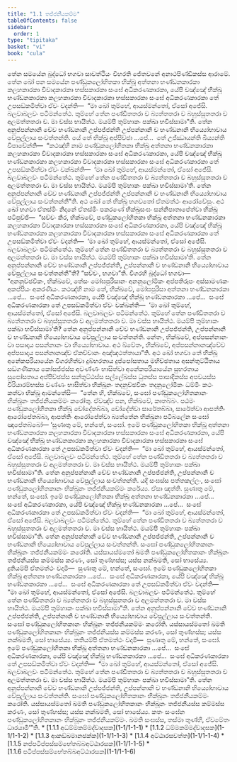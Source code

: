 ```yaml
---
title: "1.1 තජ්ජනීයකම්ම"
tableOfContents: false
sidebar:
  order: 1
type: "tipitaka"
basket: "vi"
book: "cula"
---
```



<DynamicBreadcrumb />

<Division number="1" book="cula">

<Paragraph number="2" book="cula">
තේන සමයේන බුද්ධෝ භගවා සාවත්ථියං විහරති ජේතවනේ අනාථපිණ්ඩිකස්ස ආරාමේ. තේන ඛෝ පන සමයේන පණ්ඩුකලෝහිතකා භික්ඛූ අත්තනා භණ්ඩනකාරකා කලහකාරකා විවාදකාරකා භස්සකාරකා සංඝේ අධිකරණකාරකා, යේපි චඤ්ඤේ භික්ඛූ භණ්ඩනකාරකා කලහකාරකා විවාදකාරකා භස්සකාරකා සංඝේ අධිකරණකාරකා තේ උපසඞ්කමිත්වා ඒවං වදන්ති—  “මා ඛෝ තුම්හේ, ආයස්මන්තෝ, ඒසෝ අජේසි. බලවාබලවං පටිමන්තේථ. තුම්හේ තේන පණ්ඩිතතරා ච බ්‍යත්තතරා ච බහුස්සුතතරා ච අලමත්තතරා ච. මා චස්ස භායිත්ථ. මයම්පි තුම්හාකං පක්ඛා භවිස්සාමා”ති. තේන අනුප්පන්නානි චේව භණ්ඩනානි උප්පජ්ජන්ති උප්පන්නානි ච භණ්ඩනානි භිය්‍යෝභාවාය වේපුල්ලාය සංවත්තන්ති. යේ තේ භික්ඛූ අප්පිච්ඡා …පේ…  තේ උජ්ඣායන්ති ඛිය්‍යන්ති විපාචේන්ති—  “කථඤ්හි නාම පණ්ඩුකලෝහිතකා භික්ඛූ අත්තනා භණ්ඩනකාරකා කලහකාරකා විවාදකාරකා භස්සකාරකා සංඝේ අධිකරණකාරකා, යේපි චඤ්ඤේ භික්ඛූ භණ්ඩනකාරකා කලහකාරකා විවාදකාරකා භස්සකාරකා සංඝේ අධිකරණකාරකා තේ උපසඞ්කමිත්වා ඒවං වක්ඛන්ති—  ‘මා ඛෝ තුම්හේ, ආයස්මන්තෝ, ඒසෝ අජේසි. බලවාබලවං පටිමන්තේථ. තුම්හේ තේන පණ්ඩිතතරා ච බ්‍යත්තතරා ච බහුස්සුතතරා ච අලමත්තතරා ච. මා චස්ස භායිත්ථ. මයම්පි තුම්හාකං පක්ඛා භවිස්සාමා’ති. තේන අනුප්පන්නානි චේව භණ්ඩනානි උප්පජ්ජන්ති උප්පන්නානි ච භණ්ඩනානි භිය්‍යෝභාවාය වේපුල්ලාය සංවත්තන්තී”ති.


</Paragraph>

</Division>
<Division number="2" book="cula">

<Paragraph number="3" book="cula">
අථ ඛෝ තේ භික්ඛූ භගවතෝ ඒතමත්ථං ආරෝචේසුං. අථ ඛෝ භගවා ඒතස්මිං නිදානේ ඒතස්මිං පකරණේ භික්ඛුසංඝං සන්නිපාතාපේත්වා භික්ඛූ පටිපුච්ඡි—  “සච්චං කිර, භික්ඛවේ, පණ්ඩුකලෝහිතකා භික්ඛූ අත්තනා භණ්ඩනකාරකා කලහකාරකා විවාදකාරකා භස්සකාරකා සංඝේ අධිකරණකාරකා, යේපි චඤ්ඤේ භික්ඛූ භණ්ඩනකාරකා කලහකාරකා විවාදකාරකා භස්සකාරකා සංඝේ අධිකරණකාරකා තේ උපසඞ්කමිත්වා ඒවං වදන්ති—  ‘මා ඛෝ තුම්හේ, ආයස්මන්තෝ, ඒසෝ අජේසි. බලවාබලවං පටිමන්තේථ. තුම්හේ තේන පණ්ඩිතතරා ච බ්‍යත්තතරා ච බහුස්සුතතරා ච අලමත්තතරා ච. මා චස්ස භායිත්ථ. මයම්පි තුම්හාකං පක්ඛා භවිස්සාමා’ති. තේන අනුප්පන්නානි චේව භණ්ඩනානි උප්පජ්ජන්ති, උප්පන්නානි ච භණ්ඩනානි භිය්‍යෝභාවාය වේපුල්ලාය සංවත්තන්තී”ති? “සච්චං, භගවා”ති. විගරහි බුද්ධෝ භගවා—  “අනනුච්ඡවිකං, භික්ඛවේ, තේසං මෝඝපුරිසානං අනනුලෝමිකං අප්පතිරූපං අස්සාමණකං අකප්පියං අකරණීයං. කථඤ්හි නාම තේ, භික්ඛවේ, මෝඝපුරිසා අත්තනා භණ්ඩනකාරකා …පේ…  සංඝේ අධිකරණකාරකා, යේපි චඤ්ඤේ භික්ඛූ භණ්ඩනකාරකා …පේ…  සංඝේ අධිකරණකාරකා තේ උපසඞ්කමිත්වා ඒවං වක්ඛන්ති—  ‘මා ඛෝ තුම්හේ, ආයස්මන්තෝ, ඒසෝ අජේසි. බලවාබලවං පටිමන්තේථ. තුම්හේ තේන පණ්ඩිතතරා ච බ්‍යත්තතරා ච බහුස්සුතතරා ච අලමත්තතරා ච. මා චස්ස භායිත්ථ. මයම්පි තුම්හාකං පක්ඛා භවිස්සාමා’ති? තේන අනුප්පන්නානි චේව භණ්ඩනානි උප්පජ්ජන්ති, උප්පන්නානි ච භණ්ඩනානි භිය්‍යෝභාවාය වේපුල්ලාය සංවත්තන්ති. නේතං, භික්ඛවේ, අප්පසන්නානං වා පසාදාය පසන්නානං වා භිය්‍යෝභාවාය. අථ ඛ්වේතං, භික්ඛවේ, අප්පසන්නානඤ්චේව අප්පසාදාය පසන්නානඤ්ච ඒකච්චානං අඤ්ඤථත්තායා”ති.


</Paragraph>

<Paragraph number="4" book="cula">
අථ ඛෝ භගවා තේ භික්ඛූ අනේකපරියායේන විගරහිත්වා දුබ්භරතාය දුප්පෝසතාය මහිච්ඡතාය අසන්තුට්ඨිතාය සඞ්ගණිකාය කෝසජ්ජස්ස අවණ්ණං භාසිත්වා අනේකපරියායේන සුභරතාය සුපෝසතාය අප්පිච්ඡස්ස සන්තුට්ඨස්ස සල්ලේඛස්ස ධුතස්ස පාසාදිකස්ස අපචයස්ස වීරියාරම්භස්ස වණ්ණං භාසිත්වා භික්ඛූනං තදනුච්ඡවිකං තදනුලෝමිකං ධම්මිං කථං කත්වා භික්ඛූ ආමන්තේසි—  “තේන හි, භික්ඛවේ, සංඝෝ පණ්ඩුකලෝහිතකානං භික්ඛූනං තජ්ජනීයකම්මං කරෝතු. ඒවඤ්ච පන, භික්ඛවේ, කාතබ්බං. පඨමං පණ්ඩුකලෝහිතකා භික්ඛූ චෝදේතබ්බා, චෝදේත්වා සාරේතබ්බා, සාරේත්වා ආපත්තිං ආරෝපේතබ්බා, ආපත්තිං ආරෝපේත්වා බ්‍යත්තේන භික්ඛුනා පටිබලේන සංඝෝ ඤාපේතබ්බෝ—


</Paragraph>

</Division>
<Division number="3" book="cula">

<Paragraph number="5" book="cula">
‘සුණාතු මේ, භන්තේ, සංඝෝ. ඉමේ පණ්ඩුකලෝහිතකා භික්ඛූ අත්තනා භණ්ඩනකාරකා කලහකාරකා විවාදකාරකා භස්සකාරකා සංඝේ අධිකරණකාරකා, යේපි චඤ්ඤේ භික්ඛූ භණ්ඩනකාරකා කලහකාරකා විවාදකාරකා භස්සකාරකා සංඝේ අධිකරණකාරකා තේ උපසඞ්කමිත්වා ඒවං වදන්ති—  “මා ඛෝ තුම්හේ, ආයස්මන්තෝ, ඒසෝ අජේසි. බලවාබලවං පටිමන්තේථ. තුම්හේ තේන පණ්ඩිතතරා ච බ්‍යත්තතරා ච බහුස්සුතතරා ච අලමත්තතරා ච. මා චස්ස භායිත්ථ. මයම්පි තුම්හාකං පක්ඛා භවිස්සාමා”ති. තේන අනුප්පන්නානි චේව භණ්ඩනානි උප්පජ්ජන්ති, උප්පන්නානි ච භණ්ඩනානි භිය්‍යෝභාවාය වේපුල්ලාය සංවත්තන්ති. යදි සංඝස්ස පත්තකල්ලං, සංඝෝ පණ්ඩුකලෝහිතකානං භික්ඛූනං තජ්ජනීයකම්මං කරේය්‍ය. ඒසා ඤත්ති.


</Paragraph>

<Paragraph number="6" book="cula">
සුණාතු මේ, භන්තේ, සංඝෝ. ඉමේ පණ්ඩුකලෝහිතකා භික්ඛූ අත්තනා භණ්ඩනකාරකා …පේ…  සංඝේ අධිකරණකාරකා, යේපි චඤ්ඤේ භික්ඛූ භණ්ඩනකාරකා …පේ…  සංඝේ අධිකරණකාරකා තේ උපසඞ්කමිත්වා ඒවං වදන්ති—  “මා ඛෝ තුම්හේ, ආයස්මන්තෝ, ඒසෝ අජේසි. බලවාබලවං පටිමන්තේථ. තුම්හේ තේන පණ්ඩිතතරා ච බ්‍යත්තතරා ච බහුස්සුතතරා ච අලමත්තතරා ච. මා චස්ස භායිත්ථ. මයම්පි තුම්හාකං පක්ඛා භවිස්සාමා”ති. තේන අනුප්පන්නානි චේව භණ්ඩනානි උප්පජ්ජන්ති, උප්පන්නානි ච භණ්ඩනානි භිය්‍යෝභාවාය වේපුල්ලාය සංවත්තන්ති. සංඝෝ පණ්ඩුකලෝහිතකානං භික්ඛූනං තජ්ජනීයකම්මං කරෝති. යස්සායස්මතෝ ඛමති පණ්ඩුකලෝහිතකානං භික්ඛූනං තජ්ජනීයස්ස කම්මස්ස කරණං, සෝ තුණ්හස්ස; යස්ස නක්ඛමති, සෝ භාසේය්‍ය.


</Paragraph>

<Paragraph number="7" book="cula">
දුතියම්පි ඒතමත්ථං වදාමි—  සුණාතු මේ, භන්තේ, සංඝෝ. ඉමේ පණ්ඩුකලෝහිතකා භික්ඛූ අත්තනා භණ්ඩනකාරකා …පේ…  සංඝේ අධිකරණකාරකා, යේපි චඤ්ඤේ භික්ඛූ භණ්ඩනකාරකා …පේ…  සංඝේ අධිකරණකාරකා තේ උපසඞ්කමිත්වා ඒවං වදන්ති—  “මා ඛෝ තුම්හේ, ආයස්මන්තෝ, ඒසෝ අජේසි. බලවාබලවං පටිමන්තේථ. තුම්හේ තේන පණ්ඩිතතරා ච බ්‍යත්තතරා ච බහුස්සුතතරා ච අලමත්තතරා ච. මා චස්ස භායිත්ථ. මයම්පි තුම්හාකං පක්ඛා භවිස්සාමා”ති. තේන අනුප්පන්නානි චේව භණ්ඩනානි උප්පජ්ජන්ති, උප්පන්නානි ච භණ්ඩනානි භිය්‍යෝභාවාය වේපුල්ලාය සංවත්තන්ති. සංඝෝ පණ්ඩුකලෝහිතකානං භික්ඛූනං තජ්ජනීයකම්මං කරෝති. යස්සායස්මතෝ ඛමති පණ්ඩුකලෝහිතකානං භික්ඛූනං තජ්ජනීයස්ස කම්මස්ස කරණං, සෝ තුණ්හස්ස; යස්ස නක්ඛමති, සෝ භාසේය්‍ය.


</Paragraph>

<Paragraph number="8" book="cula">
තතියම්පි ඒතමත්ථං වදාමි—  සුණාතු මේ, භන්තේ, සංඝෝ. ඉමේ පණ්ඩුකලෝහිතකා භික්ඛූ අත්තනා භණ්ඩනකාරකා …පේ…  සංඝේ අධිකරණකාරකා, යේපි චඤ්ඤේ භික්ඛූ භණ්ඩනකාරකා …පේ…  සංඝේ අධිකරණකාරකා තේ උපසඞ්කමිත්වා ඒවං වදන්ති—  “මා ඛෝ තුම්හේ, ආයස්මන්තෝ, ඒසෝ අජේසි. බලවාබලවං පටිමන්තේථ. තුම්හේ තේන පණ්ඩිතතරා ච බ්‍යත්තතරා ච බහුස්සුතතරා ච අලමත්තතරා ච. මා චස්ස භායිත්ථ. මයම්පි තුම්හාකං පක්ඛා භවිස්සාමා”ති. තේන අනුප්පන්නානි චේව භණ්ඩනානි උප්පජ්ජන්ති, උප්පන්නානි ච භණ්ඩනානි භිය්‍යෝභාවාය වේපුල්ලාය සංවත්තන්ති. සංඝෝ පණ්ඩුකලෝහිතකානං භික්ඛූනං තජ්ජනීයකම්මං කරෝති. යස්සායස්මතෝ ඛමති පණ්ඩුකලෝහිතකානං භික්ඛූනං තජ්ජනීයස්ස කම්මස්ස කරණං, සෝ තුණ්හස්ස; යස්ස නක්ඛමති, සෝ භාසේය්‍ය.


</Paragraph>

<Paragraph number="9" book="cula">
කතං සංඝේන පණ්ඩුකලෝහිතකානං භික්ඛූනං තජ්ජනීයකම්මං. ඛමති සංඝස්ස, තස්මා තුණ්හී, ඒවමේතං ධාරයාමී’”ති.

</Paragraph>
</Division>

<TableOfContents book="cula" section="1.1">
* [1.1.1 අධම්මකම්මද්වාදසක](1-1/1-1-1)
* [1.1.2 ධම්මකම්මද්වාදසක](1-1/1-1-2)
* [1.1.3 ආකඞ්ඛමානඡක්ක](1-1/1-1-3)
* [1.1.4 අට්ඨාරසවත්ත](1-1/1-1-4)
* [1.1.5 නප්පටිප්පස්සම්භේතබ්බඅට්ඨාරසක](1-1/1-1-5)
* [1.1.6 පටිප්පස්සම්භේතබ්බඅට්ඨාරසක](1-1/1-1-6)
</TableOfContents>